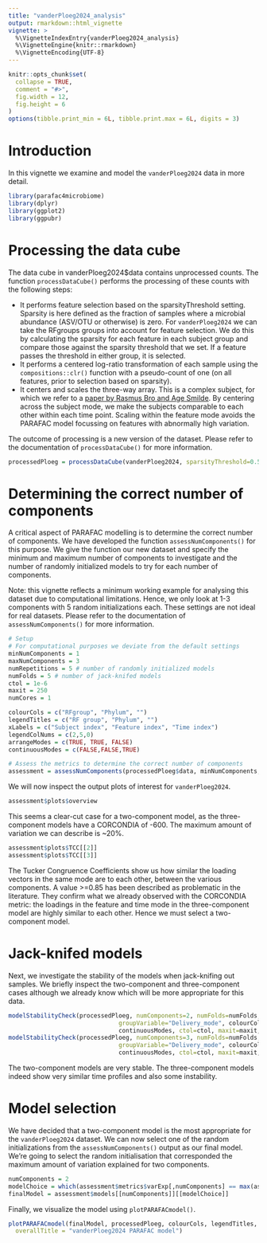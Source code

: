 ```yaml
---
title: "vanderPloeg2024_analysis"
output: rmarkdown::html_vignette
vignette: >
  %\VignetteIndexEntry{vanderPloeg2024_analysis}
  %\VignetteEngine{knitr::rmarkdown}
  %\VignetteEncoding{UTF-8}
---
```


```r
knitr::opts_chunk$set(
  collapse = TRUE,
  comment = "#>",
  fig.width = 12,
  fig.height = 6
)
options(tibble.print_min = 6L, tibble.print.max = 6L, digits = 3)
```

# Introduction
In this vignette we examine and model the `vanderPloeg2024` data in more detail.

```r
library(parafac4microbiome)
library(dplyr)
library(ggplot2)
library(ggpubr)
```

# Processing the data cube
The data cube in vanderPloeg2024$data contains unprocessed counts. The function `processDataCube()` performs the processing of these counts with the following steps:

*   It performs feature selection based on the sparsityThreshold setting. Sparsity is here defined as the fraction of samples where a microbial abundance (ASV/OTU or otherwise) is zero. For `vanderPloeg2024` we can take the RFgroups groups into account for feature selection. We do this by calculating the sparsity for each feature in each subject group and compare those against the sparsity threshold that we set. If a feature passes the threshold in either group, it is selected.
*   It performs a centered log-ratio transformation of each sample using the `compositions::clr()` function with a pseudo-count of one (on all features, prior to selection based on sparsity).
*   It centers and scales the three-way array. This is a complex subject, for which we refer to a [paper by Rasmus Bro and Age Smilde](https://doi.org/10.1002/cem.773). By centering across the subject mode, we make the subjects comparable to each other within each time point. Scaling within the feature mode avoids the PARAFAC model focussing on features with abnormally high variation.

The outcome of processing is a new version of the dataset. Please refer to the documentation of `processDataCube()` for more information.

```r
processedPloeg = processDataCube(vanderPloeg2024, sparsityThreshold=0.50, considerGroups=TRUE, groupVariable="RFgroup", CLR=TRUE, centerMode=1, scaleMode=2)
```

# Determining the correct number of components
A critical aspect of PARAFAC modelling is to determine the correct number of components. We have developed the function `assessNumComponents()` for this purpose. We give the function our new dataset and specify the minimum and maximum number of components to investigate and the number of randomly initialized models to try for each number of components.

Note: this vignette reflects a minimum working example for analysing this dataset due to computational limitations. Hence, we only look at 1-3 components with 5 random initializations each. These settings are not ideal for real datasets. Please refer to the documentation of `assessNumComponents()` for more information.

```r
# Setup
# For computational purposes we deviate from the default settings
minNumComponents = 1
maxNumComponents = 3
numRepetitions = 5 # number of randomly initialized models
numFolds = 5 # number of jack-knifed models
ctol = 1e-6
maxit = 250
numCores = 1

colourCols = c("RFgroup", "Phylum", "")
legendTitles = c("RF group", "Phylum", "")
xLabels = c("Subject index", "Feature index", "Time index")
legendColNums = c(2,5,0)
arrangeModes = c(TRUE, TRUE, FALSE)
continuousModes = c(FALSE,FALSE,TRUE)

# Assess the metrics to determine the correct number of components
assessment = assessNumComponents(processedPloeg$data, minNumComponents, maxNumComponents, numRepetitions, ctol=ctol, maxit=maxit, numCores=numCores)
```

We will now inspect the output plots of interest for `vanderPloeg2024`.

```r
assessment$plots$overview
```
This seems a clear-cut case for a two-component model, as the three-component models have a CORCONDIA of -600. The maximum amount of variation we can describe is ~20%.

```r
assessment$plots$TCC[[2]]
assessment$plots$TCC[[3]]
```
The Tucker Congruence Coefficients show us how similar the loading vectors in the same mode are to each other, between the various components. A value >=0.85 has been described as problematic in the literature. They confirm what we already observed with the CORCONDIA metric: the loadings in the feature and time mode in the three-component model are highly similar to each other. Hence we must select a two-component model.

# Jack-knifed models
Next, we investigate the stability of the models when jack-knifing out samples. We briefly inspect the two-component and three-component cases although we already know which will be more appropriate for this data.

```r
modelStabilityCheck(processedPloeg, numComponents=2, numFolds=numFolds, considerGroups=TRUE,
                               groupVariable="Delivery_mode", colourCols, legendTitles, xLabels, legendColNums, arrangeModes,
                               continuousModes, ctol=ctol, maxit=maxit, numCores=numCores)$plot
modelStabilityCheck(processedPloeg, numComponents=3, numFolds=numFolds, considerGroups=TRUE,
                               groupVariable="Delivery_mode", colourCols, legendTitles, xLabels, legendColNums, arrangeModes,
                               continuousModes, ctol=ctol, maxit=maxit, numCores=numCores)$plot
```

The two-component models are very stable. The three-component models indeed show very similar time profiles and also some instability.

# Model selection
We have decided that a two-component model is the most appropriate for the `vanderPloeg2024` dataset. We can now select one of the random initializations from the `assessNumComponents()` output as our final model. We're going to select the random initialisation that corresponded the maximum amount of variation explained for two components.

```r
numComponents = 2
modelChoice = which(assessment$metrics$varExp[,numComponents] == max(assessment$metrics$varExp[,numComponents]))
finalModel = assessment$models[[numComponents]][[modelChoice]]
```

Finally, we visualize the model using `plotPARAFACmodel()`.

```r
plotPARAFACmodel(finalModel, processedPloeg, colourCols, legendTitles, xLabels, legendColNums, arrangeModes, continuousModes,
  overallTitle = "vanderPloeg2024 PARAFAC model")
```
